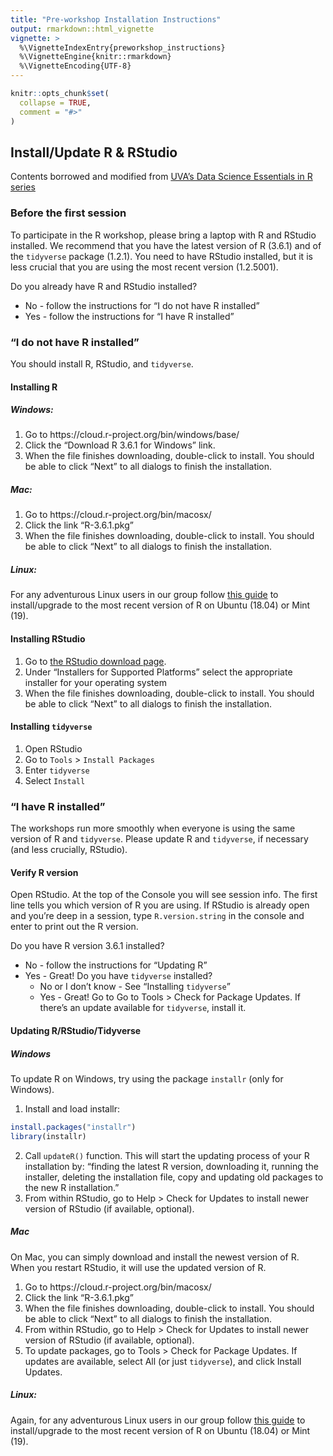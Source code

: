 ```yaml
---
title: "Pre-workshop Installation Instructions"
output: rmarkdown::html_vignette
vignette: >
  %\VignetteIndexEntry{preworkshop_instructions}
  %\VignetteEngine{knitr::rmarkdown}
  %\VignetteEncoding{UTF-8}
---
```


```r
knitr::opts_chunk$set(
  collapse = TRUE,
  comment = "#>"
)
```

## Install/Update R & RStudio

Contents borrowed and modified from [UVA's Data Science Essentials in R series](https://uvastatlab.github.io/phdplus/intror.html)

### Before the first session

To participate in the R workshop, please bring a laptop with R and RStudio installed. We recommend that you have the latest version of R (3.6.1) and of the `tidyverse` package (1.2.1). You need to have RStudio installed, but it is less crucial that you are using the most recent version (1.2.5001).

Do you already have R and RStudio installed?  

* No - follow the instructions for “I do not have R installed”  
* Yes - follow the instructions for “I have R installed”

### “I do not have R installed”

You should install R, RStudio, and `tidyverse`.

#### Installing R

##### Windows:
1. Go to https://cloud.r-project.org/bin/windows/base/
2. Click the “Download R 3.6.1 for Windows” link.
3. When the file finishes downloading, double-click to install. You should be able to click “Next” to all dialogs to finish the installation.

##### Mac:
1. Go to https://cloud.r-project.org/bin/macosx/
2. Click the link “R-3.6.1.pkg”
3. When the file finishes downloading, double-click to install. You should be able to click “Next” to all dialogs to finish the installation.

##### Linux:
For any adventurous Linux users in our group follow [this guide](https://github.com/duckmayr/install-update-r-on-linux) to install/upgrade to the most recent version of R on Ubuntu (18.04) or Mint (19).

#### Installing RStudio
1. Go to [the RStudio download page](https://www.rstudio.com/products/rstudio/download/#download).
2. Under “Installers for Supported Platforms” select the appropriate installer for your operating system
3. When the file finishes downloading, double-click to install. You should be able to click “Next” to all dialogs to finish the installation.

#### Installing `tidyverse`

1. Open RStudio
2. Go to `Tools` > `Install Packages`
3. Enter `tidyverse`
4. Select `Install`

### “I have R installed”

The workshops run more smoothly when everyone is using the same version of R and `tidyverse`. Please update R and `tidyverse`, if necessary (and less crucially, RStudio).

#### Verify R version

Open RStudio. At the top of the Console you will see session info. The first line tells you which version of R you are using. If RStudio is already open and you’re deep in a session, type `R.version.string` in the console and enter to print out the R version.

Do you have R version 3.6.1 installed?

* No - follow the instructions for “Updating R”
* Yes - Great! Do you have `tidyverse` installed?
  + No or I don’t know - See “Installing `tidyverse`”
  + Yes - Great! Go to Go to Tools > Check for Package Updates. If there’s an update available for `tidyverse`, install it.

#### Updating R/RStudio/Tidyverse

##### Windows
To update R on Windows, try using the package `installr` (only for Windows).  

1. Install and load installr:  
```r
install.packages("installr")
library(installr)
```  
2. Call `updateR()` function. This will start the updating process of your R installation by: “finding the latest R version, downloading it, running the installer, deleting the installation file, copy and updating old packages to the new R installation.”  
3. From within RStudio, go to Help > Check for Updates to install newer version of RStudio (if available, optional).

##### Mac
On Mac, you can simply download and install the newest version of R. When you restart RStudio, it will use the updated version of R.  

1. Go to https://cloud.r-project.org/bin/macosx/  
2. Click the link “R-3.6.1.pkg”  
3. When the file finishes downloading, double-click to install. You should be able to click “Next” to all dialogs to finish the installation.  
4. From within RStudio, go to Help > Check for Updates to install newer version of RStudio (if available, optional).  
5. To update packages, go to Tools > Check for Package Updates. If updates are available, select All (or just `tidyverse`), and click Install Updates.

##### Linux:
Again, for any adventurous Linux users in our group follow [this guide](https://github.com/duckmayr/install-update-r-on-linux) to install/upgrade to the most recent version of R on Ubuntu (18.04) or Mint (19).
